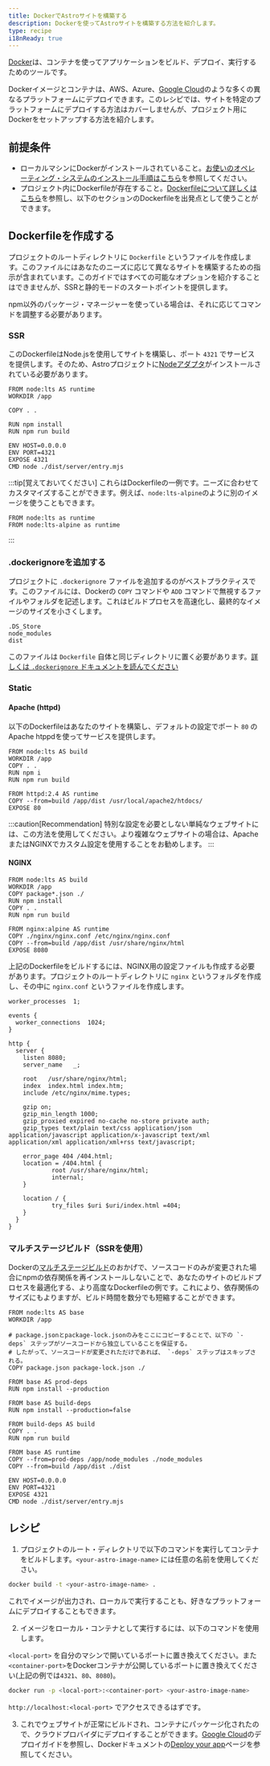 ```yaml
---
title: DockerでAstroサイトを構築する
description: Dockerを使ってAstroサイトを構築する方法を紹介します。
type: recipe
i18nReady: true
---
```


[Docker](https://docker.com)は、コンテナを使ってアプリケーションをビルド、デプロイ、実行するためのツールです。

Dockerイメージとコンテナは、AWS、Azure、[Google Cloud](/ja/guides/deploy/google-cloud/#cloud-run-ssrと静的配信)のような多くの異なるプラットフォームにデプロイできます。このレシピでは、サイトを特定のプラットフォームにデプロイする方法はカバーしませんが、プロジェクト用にDockerをセットアップする方法を紹介します。

## 前提条件

- ローカルマシンにDockerがインストールされていること。[お使いのオペレーティング・システムのインストール手順はこちら](https://docs.docker.com/get-docker/)を参照してください。
- プロジェクト内にDockerfileが存在すること。[Dockerfileについて詳しくはこちら](https://docs.docker.com/engine/reference/builder/)を参照し、以下のセクションのDockerfileを出発点として使うことができます。

## Dockerfileを作成する

プロジェクトのルートディレクトリに `Dockerfile` というファイルを作成します。このファイルにはあなたのニーズに応じて異なるサイトを構築するための指示が含まれています。このガイドではすべての可能なオプションを紹介することはできませんが、SSRと静的モードのスタートポイントを提供します。

npm以外のパッケージ・マネージャーを使っている場合は、それに応じてコマンドを調整する必要があります。

### SSR

このDockerfileはNode.jsを使用してサイトを構築し、ポート `4321` でサービスを提供します。そのため、Astroプロジェクトに[Nodeアダプタ](/ja/guides/integrations-guide/node/)がインストールされている必要があります。

```docker title="Dockerfile"
FROM node:lts AS runtime
WORKDIR /app

COPY . .

RUN npm install
RUN npm run build

ENV HOST=0.0.0.0
ENV PORT=4321
EXPOSE 4321
CMD node ./dist/server/entry.mjs
```

:::tip[覚えておいてください]
これらはDockerfileの一例です。ニーズに合わせてカスタマイズすることができます。例えば、`node:lts-alpine`のように別のイメージを使うこともできます。

```docker title="Dockerfile" del={1} add={2}
FROM node:lts as runtime
FROM node:lts-alpine as runtime
```
:::

### .dockerignoreを追加する

プロジェクトに `.dockerignore` ファイルを追加するのがベストプラクティスです。このファイルには、Dockerの `COPY` コマンドや `ADD` コマンドで無視するファイルやフォルダを記述します。これはビルドプロセスを高速化し、最終的なイメージのサイズを小さくします。

```docker title=".dockerignore"
.DS_Store
node_modules
dist
```

このファイルは `Dockerfile` 自体と同じディレクトリに置く必要があります。[詳しくは `.dockerignore` ドキュメントを読んでください](https://docs.docker.com/engine/reference/builder/#dockerignore-file)

### Static

#### Apache (httpd)

以下のDockerfileはあなたのサイトを構築し、デフォルトの設定でポート `80` のApache htppdを使ってサービスを提供します。

```docker title="Dockerfile"
FROM node:lts AS build
WORKDIR /app
COPY . .
RUN npm i
RUN npm run build

FROM httpd:2.4 AS runtime
COPY --from=build /app/dist /usr/local/apache2/htdocs/
EXPOSE 80
```

:::caution[Recommendation]
特別な設定を必要としない単純なウェブサイトには、この方法を使用してください。より複雑なウェブサイトの場合は、ApacheまたはNGINXでカスタム設定を使用することをお勧めします。
:::

#### NGINX

```docker title="Dockerfile"
FROM node:lts AS build
WORKDIR /app
COPY package*.json ./
RUN npm install
COPY . .
RUN npm run build

FROM nginx:alpine AS runtime
COPY ./nginx/nginx.conf /etc/nginx/nginx.conf
COPY --from=build /app/dist /usr/share/nginx/html
EXPOSE 8080
```

上記のDockerfileをビルドするには、NGINX用の設定ファイルも作成する必要があります。プロジェクトのルートディレクトリに `nginx` というフォルダを作成し、その中に `nginx.conf` というファイルを作成します。

```nginx title="nginx.conf"
worker_processes  1;

events {
  worker_connections  1024;
}

http {
  server {
    listen 8080;
    server_name   _;

    root   /usr/share/nginx/html;
    index  index.html index.htm;
    include /etc/nginx/mime.types;

    gzip on;
    gzip_min_length 1000;
    gzip_proxied expired no-cache no-store private auth;
    gzip_types text/plain text/css application/json application/javascript application/x-javascript text/xml application/xml application/xml+rss text/javascript;

    error_page 404 /404.html;
    location = /404.html {
            root /usr/share/nginx/html;
            internal;
    }

    location / {
            try_files $uri $uri/index.html =404;
    }
  }
}
```

### マルチステージビルド（SSRを使用）

Dockerの[マルチステージビルド](https://docs.docker.com/build/building/multi-stage/)のおかげで、ソースコードのみが変更された場合にnpmの依存関係を再インストールしないことで、あなたのサイトのビルドプロセスを最適化する、より高度なDockerfileの例です。これにより、依存関係のサイズにもよりますが、ビルド時間を数分でも短縮することができます。

```docker title="Dockerfile"
FROM node:lts AS base
WORKDIR /app

# package.jsonとpackage-lock.jsonのみをここにコピーすることで、以下の `-deps` ステップがソースコードから独立していることを保証する。
# したがって、ソースコードが変更されただけであれば、 `-deps` ステップはスキップされる。
COPY package.json package-lock.json ./

FROM base AS prod-deps
RUN npm install --production

FROM base AS build-deps
RUN npm install --production=false

FROM build-deps AS build
COPY . .
RUN npm run build

FROM base AS runtime
COPY --from=prod-deps /app/node_modules ./node_modules
COPY --from=build /app/dist ./dist

ENV HOST=0.0.0.0
ENV PORT=4321
EXPOSE 4321
CMD node ./dist/server/entry.mjs
```

## レシピ

1. プロジェクトのルート・ディレクトリで以下のコマンドを実行してコンテナをビルドします。`<your-astro-image-name>` には任意の名前を使用してください。

```bash
docker build -t <your-astro-image-name> .
```

これでイメージが出力され、ローカルで実行することも、好きなプラットフォームにデプロイすることもできます。

2. イメージをローカル・コンテナとして実行するには、以下のコマンドを使用します。

`<local-port>` を自分のマシンで開いているポートに置き換えてください。また `<container-port>`をDockerコンテナが公開しているポートに置き換えてください(上記の例では`4321`、`80`、`8080`)。

```bash
docker run -p <local-port>:<container-port> <your-astro-image-name>
```

`http://localhost:<local-port>` でアクセスできるはずです。

3. これでウェブサイトが正常にビルドされ、コンテナにパッケージ化されたので、クラウドプロバイダにデプロイすることができます。[Google Cloud](/ja/guides/deploy/google-cloud/#cloud-run-ssrと静的配信)のデプロイガイドを参照し、Dockerドキュメントの[Deploy your app](https://docs.docker.com/language/nodejs/deploy/)ページを参照してください。

